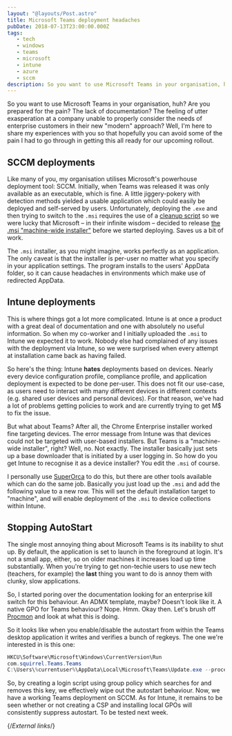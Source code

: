 ```yaml
---
layout: "@layouts/Post.astro"
title: Microsoft Teams deployment headaches
pubDate: 2018-07-13T23:00:00.000Z
tags: 
   - tech
   - windows
   - teams
   - microsoft
   - intune
   - azure
   - sccm
description: So you want to use Microsoft Teams in your organisation, huh? Are you prepared for the pain? The lack of documentation? The feeling of utter exasperation at a company unable to properly consider the needs of enterprise customers in their new "modern" approach?
---
```


So you want to use Microsoft Teams in your organisation, huh? Are you prepared for the pain? The lack of documentation? The feeling of utter exasperation at a company unable to properly consider the needs of enterprise customers in their new "modern" approach? Well, I'm here to share my experiences with you so that hopefully you can avoid some of the pain I had to go through in getting this all ready for our upcoming rollout.

## SCCM deployments

Like many of you, my organisation utilises Microsoft's powerhouse deployment tool: SCCM. Initially, when Teams was released it was only available as an executable, which is fine. A little jiggery-pokery with detection methods yielded a usable application which could easily be deployed and self-served by users. Unfortunately, deploying the `.exe` and then trying to switch to the `.msi` requires the use of a [cleanup script][cleanup-script] so we were lucky that Microsoft – in their infinite wisdom – decided to release [the .msi "machine-wide installer"][msi-deployment] before we started deploying. Saves us a bit of work.

The `.msi` installer, as you might imagine, works perfectly as an application. The only caveat is that the installer is per-user no matter what you specify in your application settings. The program installs to the users' AppData folder, so it can cause headaches in environments which make use of redirected AppData.

## Intune deployments

This is where things got a lot more complicated. Intune is at once a product with a great deal of documentation and one with absolutely no useful information. So when my co-worker and I initially uploaded the `.msi` to Intune we expected it to work. Nobody else had complained of any issues with the deployment via Intune, so we were surprised when every attempt at installation came back as having failed.

So here's the thing: Intune **hates** deployments based on devices. Nearly every device configuration profile, compliance profile, and application deployment is expected to be done per-user. This does not fit our use-case, as users need to interact with many different devices in different contexts (e.g. shared user devices and personal devices). For that reason, we've had a lot of problems getting policies to work and are currently trying to get M$ to fix the issue.

But what about Teams? After all, the Chrome Enterprise installer worked fine targeting devices. The error message from Intune was that devices could not be targeted with user-based installers. But Teams is a "machine-wide installer", right? Well, no. Not exactly. The installer basically just sets up a base downloader that is initiated by a user logging in. So how do you get Intune to recognise it as a device installer? You edit the `.msi` of course.

I personally use [SuperOrca][superorca] to do this, but there are other tools available which can do the same job. Basically you just load up the `.msi` and add the following value to a new row. This will set the default installation target to "machine", and will enable deployment of the `.msi` to device collections within Intune.

## Stopping AutoStart

The single most annoying thing about Microsoft Teams is its inability to shut up. By default, the application is set to launch in the foreground at login. It's not a small app, either, so on older machines it increases load up time substantially. When you're trying to get non-techie users to use new tech (teachers, for example) the **last** thing you want to do is annoy them with clunky, slow applications.

So, I started poring over the documentation looking for an enterprise kill switch for this behaviour. An ADMX template, maybe? Doesn't look like it. A native GPO for Teams behaviour? Nope. Hmm. Okay then. Let's brush off [Procmon][procmon] and look at what this is doing.

So it looks like when you enable/disable the autostart from within the Teams desktop application it writes and verifies a bunch of regkeys. The one we're interested in is this one:

```powershell
HKCU\Software\Microsoft\Windows\CurrentVersion\Run
com.squirrel.Teams.Teams
C:\Users\%currentuser%\AppData\Local\Microsoft\Teams\Update.exe --processStart "Teams.exe" --process-start-args "--system-initiated"
```

So, by creating a login script using group policy which searches for and removes this key, we effectively wipe out the autostart behaviour. Now, we have a working Teams deployment on SCCM. As for Intune, it remains to be seen whether or not creating a CSP and installing local GPOs will consistently suppress autostart. To be tested next week.

{/*External links*/}

[cleanup-script]: https://docs.microsoft.com/en-us/MicrosoftTeams/scripts/powershell-script-teams-deployment-clean-up]
[msi-deployment]: https://docs.microsoft.com/en-us/MicrosoftTeams/msi-deployment
[procmon]: https://docs.microsoft.com/en-us/sysinternals/downloads/procmon
[superorca]: http://www.pantaray.com/msi_super_orca.html
